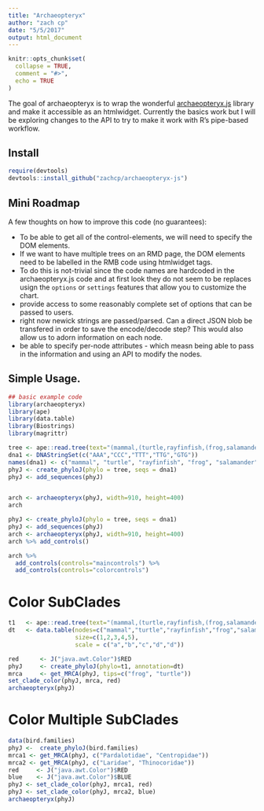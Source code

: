 ```yaml
---
title: "Archaeopteryx"
author: "zach cp"
date: "5/5/2017"
output: html_document
---
```



```r
knitr::opts_chunk$set(
  collapse = TRUE,
  comment = "#>",
  echo = TRUE
)
```


The goal of archaeopteryx is to wrap the wonderful [archaeopteryx.js](https://sites.google.com/site/cmzmasek/home/software/archaeopteryx-js) library and make it accessible as an htmlwidget. Currently the basics work but I will be exploring changes to the API to try to make it work with R's pipe-based workflow.

## Install

```r
require(devtools)
devtools::install_github("zachcp/archaeopteryx-js")
```

## Mini Roadmap

A few thoughts on how to improve this code (no guarantees):

- To be able to get all of the control-elements, we will need to specify the DOM elements.
- If we want to have multiple trees on an RMD page, the DOM elements need to be labelled in the RMB code using htmlwidget tags.
- To do this is not-trivial since the code names are hardcoded in the archaeopteryx.js code and at first look they do not seem to be replaces usign the `options` or `settings` features that allow you to customize the chart.
- provide access to some reasonably complete set of options that can be passed to users.
- right now newick strings are passed/parsed. Can a direct JSON blob be transfered in order to save the encode/decode step? This would also allow us to adorn information on each node.
- be able to specify per-node attributes - which measn being able to pass in the information and using an API to modify the nodes.


## Simple Usage.


```r
## basic example code
library(archaeopteryx)
library(ape)
library(data.table)
library(Biostrings)
library(magrittr)

tree <- ape::read.tree(text="(mammal,(turtle,rayfinfish,(frog,salamander)));")
dna1 <- DNAStringSet(c("AAA","CCC","TTT","TTG","GTG"))
names(dna1) <- c("mammal", "turtle", "rayfinfish", "frog", "salamander")
phyJ <- create_phyloJ(phylo = tree, seqs = dna1)
phyJ <- add_sequences(phyJ)


arch <- archaeopteryx(phyJ, width=910, height=400)
arch

```
```r
phyJ <- create_phyloJ(phylo = tree, seqs = dna1)
phyJ <- add_sequences(phyJ)
arch <- archaeopteryx(phyJ, width=910, height=400)
arch %>% add_controls()
```

```r
arch %>% 
  add_controls(controls="maincontrols") %>%
  add_controls(controls="colorcontrols")
```
# Color SubClades

```r

t1   <- ape::read.tree(text="(mammal,(turtle,rayfinfish,(frog,salamander)));")
dt   <- data.table(nodes=c("mammal","turtle","rayfinfish","frog","salamander"), 
                   size=c(1,2,3,4,5),
                   scale = c("a","b","c","d","d"))

red      <- J("java.awt.Color")$RED
phyJ     <- create_phyloJ(phylo=t1, annotation=dt)
mrca     <- get_MRCA(phyJ, tips=c("frog", "turtle"))
set_clade_color(phyJ, mrca, red)
archaeopteryx(phyJ)

```


# Color Multiple SubClades

```r

data(bird.families)
phyJ <-  create_phyloJ(bird.families)
mrca1 <- get_MRCA(phyJ, c("Pardalotidae", "Centropidae"))
mrca2 <- get_MRCA(phyJ, c("Laridae", "Thinocoridae"))
red     <- J("java.awt.Color")$RED
blue    <- J("java.awt.Color")$BLUE
phyJ <- set_clade_color(phyJ, mrca1, red)
phyJ <- set_clade_color(phyJ, mrca2, blue)
archaeopteryx(phyJ)
```

